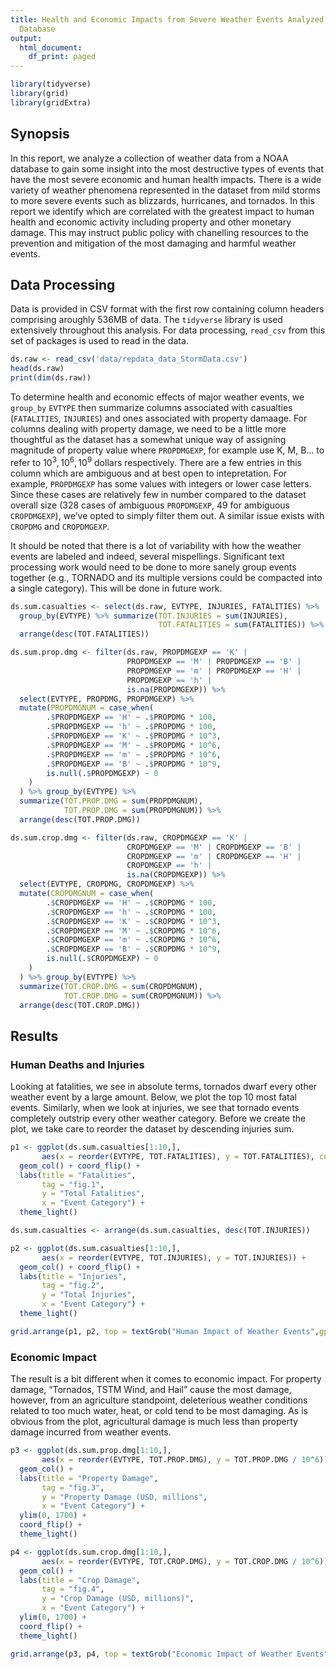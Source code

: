 ```yaml
---
title: Health and Economic Impacts from Severe Weather Events Analyzed from NOAA Storm
  Database
output:
  html_document:
    df_print: paged
---
```

```r
library(tidyverse)
library(grid)
library(gridExtra)
```

## Synopsis
In this report, we analyze a collection of weather data from a NOAA database to gain some insight into the most destructive types of  events that have the most severe economic and human health impacts. There is a wide variety of weather phenomena represented in the dataset from mild storms to more severe events such as blizzards, hurricanes, and tornados. In this report we identify which are correlated with the greatest impact to human health and economic activity including property and other monetary damage. This may instruct public policy with chanelling resources to the prevention and mitigation of the most damaging and harmful weather events.

## Data Processing
Data is provided in CSV format with the first row containing column headers comprising aroughly 536MB of data. The `tidyverse` library is used extensively throughout this analysis. For data processing, `read_csv` from this set of packages is used to read in the data.

```r
ds.raw <- read_csv('data/repdata_data_StormData.csv')
head(ds.raw)
print(dim(ds.raw))
```

To determine health and economic effects of major weather events, we `group_by` `EVTYPE` then summarize columns associated with casualties (`FATALITIES`, `INJURIES`) and ones associated with property damaage. For columns dealing with property damage, we need to be a little more thoughtful as the dataset has a somewhat unique way of assigning magnitude of property value where `PROPDMGEXP`, for example use K, M, B... to refer to $10^3, 10^6, 10^9$ dollars respectively. There are a few entries in this column which are ambiguous and at best open to intepretation. For example, `PROPDMGEXP` has some values with integers or lower case letters. Since these cases are relatively few in number compared to the dataset overall size (328 cases of ambiguous `PROPDMGEXP`, 49 for ambiguous `CROPDMGEXP`), we've opted to simply filter them out. A similar issue exists with `CROPDMG` and `CROPDMGEXP`.

It should be noted that there is a lot of variability with how the weather events are labeled and indeed, several mispellings. Significant text processing work would need to be done to more sanely group events together (e.g., TORNADO and its multiple versions could be compacted into a single category). This will be done in future work.

```r
ds.sum.casualties <- select(ds.raw, EVTYPE, INJURIES, FATALITIES) %>%
  group_by(EVTYPE) %>% summarize(TOT.INJURIES = sum(INJURIES),
                                 TOT.FATALITIES = sum(FATALITIES)) %>%
  arrange(desc(TOT.FATALITIES))

ds.sum.prop.dmg <- filter(ds.raw, PROPDMGEXP == 'K' |
                          PROPDMGEXP == 'M' | PROPDMGEXP == 'B' | 
                          PROPDMGEXP == 'm' | PROPDMGEXP == 'H' |
                          PROPDMGEXP == 'h' |
                          is.na(PROPDMGEXP)) %>% 
  select(EVTYPE, PROPDMG, PROPDMGEXP) %>%
  mutate(PROPDMGNUM = case_when(
        .$PROPDMGEXP == 'H' ~ .$PROPDMG * 100,
        .$PROPDMGEXP == 'h' ~ .$PROPDMG * 100,
        .$PROPDMGEXP == 'K' ~ .$PROPDMG * 10^3,
        .$PROPDMGEXP == 'M' ~ .$PROPDMG * 10^6,
        .$PROPDMGEXP == 'm' ~ .$PROPDMG * 10^6,
        .$PROPDMGEXP == 'B' ~ .$PROPDMG * 10^9,
        is.null(.$PROPDMGEXP) ~ 0
    )
  ) %>% group_by(EVTYPE) %>% 
  summarize(TOT.PROP.DMG = sum(PROPDMGNUM),
            TOT.PROP.DMG = sum(PROPDMGNUM)) %>%
  arrange(desc(TOT.PROP.DMG))

ds.sum.crop.dmg <- filter(ds.raw, CROPDMGEXP == 'K' |
                          CROPDMGEXP == 'M' | CROPDMGEXP == 'B' | 
                          CROPDMGEXP == 'm' | CROPDMGEXP == 'H' |
                          CROPDMGEXP == 'h' |
                          is.na(CROPDMGEXP)) %>% 
  select(EVTYPE, CROPDMG, CROPDMGEXP) %>%
  mutate(CROPDMGNUM = case_when(
        .$CROPDMGEXP == 'H' ~ .$CROPDMG * 100,
        .$CROPDMGEXP == 'h' ~ .$CROPDMG * 100,
        .$CROPDMGEXP == 'K' ~ .$CROPDMG * 10^3,
        .$CROPDMGEXP == 'M' ~ .$CROPDMG * 10^6,
        .$CROPDMGEXP == 'm' ~ .$CROPDMG * 10^6,
        .$CROPDMGEXP == 'B' ~ .$CROPDMG * 10^9,
        is.null(.$CROPDMGEXP) ~ 0
    )
  ) %>% group_by(EVTYPE) %>% 
  summarize(TOT.CROP.DMG = sum(CROPDMGNUM),
            TOT.CROP.DMG = sum(CROPDMGNUM)) %>%
  arrange(desc(TOT.CROP.DMG))

```
  
## Results
### Human Deaths and Injuries
Looking at fatalities, we see in absolute terms, tornados dwarf every other weather event by a large amount. Below, we plot the top 10 most fatal events. Similarly, when we look at injuries, we see that tornado events completely outstrip every other weather category. Before we create the plot, we take care to reorder the dataset by descending injuries sum.

```r
p1 <- ggplot(ds.sum.casualties[1:10,], 
       aes(x = reorder(EVTYPE, TOT.FATALITIES), y = TOT.FATALITIES), color = ) +
  geom_col() + coord_flip() + 
  labs(title = "Fatalities",
       tag = "fig.1",
       y = "Total Fatalities",
       x = "Event Category") +
  theme_light()

ds.sum.casualties <- arrange(ds.sum.casualties, desc(TOT.INJURIES))

p2 <- ggplot(ds.sum.casualties[1:10,], 
       aes(x = reorder(EVTYPE, TOT.INJURIES), y = TOT.INJURIES)) +
  geom_col() + coord_flip() + 
  labs(title = "Injuries",
       tag = "fig.2",
       y = "Total Injuries",
       x = "Event Category") +
  theme_light()

grid.arrange(p1, p2, top = textGrob("Human Impact of Weather Events",gp=gpar(fontsize=20,font=3)))
```


### Economic Impact
The result is a bit different when it comes to economic impact. For property damage, "Tornados, TSTM Wind, and Hail" cause the most damage, however, from an agriculture standpoint, deleterious weather conditions related to too much water, heat, or cold tend to be most damaging. As is obvious from the plot, agricultural damage is much less than property damage incurred from weather events.

```r
p3 <- ggplot(ds.sum.prop.dmg[1:10,], 
       aes(x = reorder(EVTYPE, TOT.PROP.DMG), y = TOT.PROP.DMG / 10^6)) +
  geom_col() +
  labs(title = "Property Damage",
       tag = "fig.3",
       y = "Property Damage (USD, millions",
       x = "Event Category") +
  ylim(0, 1700) +
  coord_flip() + 
  theme_light()

p4 <- ggplot(ds.sum.crop.dmg[1:10,], 
       aes(x = reorder(EVTYPE, TOT.CROP.DMG), y = TOT.CROP.DMG / 10^6)) +
  geom_col() + 
  labs(title = "Crop Damage",
       tag = "fig.4",
       y = "Crop Damage (USD, millions)",
       x = "Event Category") +
  ylim(0, 1700) +
  coord_flip() + 
  theme_light()

grid.arrange(p3, p4, top = textGrob("Economic Impact of Weather Events",gp=gpar(fontsize=20,font=3)))
```

  